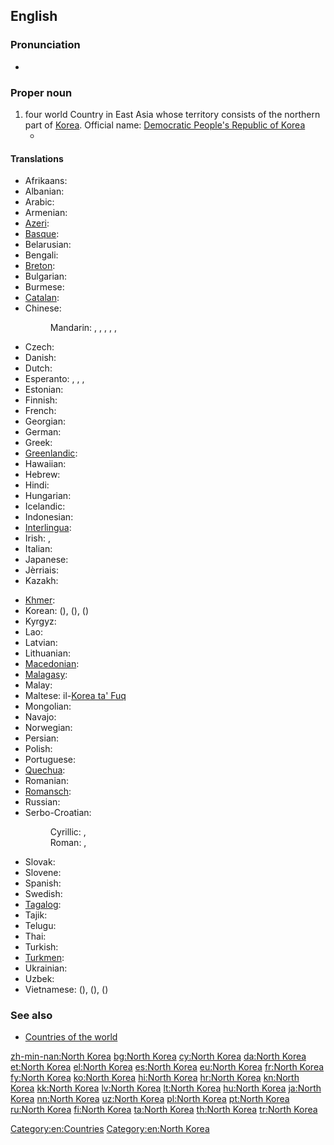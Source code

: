 ==English==
{{wikipedia}}

===Pronunciation===
* {{audio|En-us-North Korea.ogg|Audio (US)}}

===Proper noun===
{{en-proper noun|head=[[North]] [[Korea]]}}

#  four world Country in East Asia whose territory consists of the northern part of [[Korea]]. Official name: [[Democratic People's Republic of Korea]]
#*{{quote-news|year=2013|date=April 9|author=Andrei Lankov|title=Stay Cool. Call North Korea’s Bluff.|work=New York Times|url=http://www.nytimes.com/2013/04/10/opinion/stay-cool-call-north-koreas-bluff.html?_r=0
|passage=A closer look at North Korean history reveals what Pyongyang’s leaders really want their near-farcical belligerence to achieve — a reminder to the world that '''North Korea''' exists, and an impression abroad that its leaders are irrational and unpredictable. }}

====Translations====
{{trans-top|Democratic People's Republic of Korea}}
* Afrikaans: {{t|af|Noord-Korea}}
* Albanian: {{t|sq|Koreja e Veriut}}
* Arabic: {{t|ar|كوريا الشمالية|f|tr=kuriya al-šamalíyya}}
* Armenian: {{t|hy|Հյուսիսային Կորեա|tr=Hyusisayin Korea}}
* [[Azeri]]: {{t|az|Şimali Koreya}}
* [[Basque]]: {{t|eu|Ipar Korea}}
* Belarusian: {{t|be|Паўночная Карэя|f|tr=Paŭnóčnaja Karéja}}
* Bengali: {{t|bn|উত্তর কোরিয়া|tr=uttôr koriẏa}}
* [[Breton]]: {{t|br|Korea an Norzh}}
* Bulgarian: {{t+|bg|Северна Корея|f|tr=Séverna Koréja}}
* Burmese: {{t|my|မြောက်ကိုရီးယား|tr=myaʊʔ kori:ya:|sc=Mymr}}
* [[Catalan]]: {{t+|ca|Corea del Nord|f}}
* Chinese:
*: Mandarin: {{t|cmn|北朝鮮|sc=Hani}}, {{t+|cmn|北朝鲜|tr=Běi Cháoxiǎn|sc=Hani}}, {{t+|cmn|朝鮮|sc=Hani}}, {{t+|cmn|朝鲜|tr=Cháoxiǎn|sc=Hani}}, {{t+|cmn|北韓|sc=Hani}}, {{t|cmn|北韩|tr=Běihán|sc=Hani}}
* Czech: {{t+|cs|Severní Korea|f}}
* Danish: {{t+|da|Nordkorea}}
* Dutch: {{t+|nl|Noord-Korea}}
* Esperanto: {{t|eo|Nord-Koreujo}}, {{t|eo|Koreujo Norda}}, {{t|eo|Koreio Norda}}, {{t|eo|Nord-Koreio}}
* Estonian: {{t+|et|Põhja-Korea}}
* Finnish: {{t+|fi|Pohjois-Korea}}
* French: {{t+|fr|Corée du Nord|f}}
* Georgian: {{t|ka|ჩრდილოეთი კორეა|tr=č'rdiloet'i korea|sc=Geor}}
* German: {{t+|de|Nordkorea|n}}
* Greek: {{t+|el|Βόρεια Κορέα|f|tr=Vóreia Koréa|sc=Grek}}
* [[Greenlandic]]: {{t|kl|Korea Avannarleq}}
* Hawaiian: {{t|haw|Kōlea ʻĀkau}}
* Hebrew: {{t|he|צפון קוריאה|f|tr=tsafón korea}}
* Hindi: {{t+|hi|उत्तर कोरिया|tr=uttar kōriyā}}
* Hungarian: {{t+|hu|Észak-Korea}}
* Icelandic: {{t+|is|Norður-Kórea}}
* Indonesian: {{t|id|Korea Utara}}
* [[Interlingua]]: {{t|ia|Corea del Nord}}
* Irish: {{t|ga|Cóiré Thuaidh|f|alt=An Chóiré Thuaidh}}, {{t|ga|Daon-Phoblacht Dhaonlathach na Cóiré|f}}
* Italian: {{t|it|Corea del Nord|f}}
* Japanese: {{t+|ja|北朝鮮|tr=きたちょうせん, Kita-Chōsen}}
* Jèrriais: {{t|roa-jer|Corée du Nord|f}}
* Kazakh: {{t|kk|Солтүстік Корея|tr=Soltüstik Koreya|sc=Cyrl}}
{{trans-mid}}
* [[Khmer]]: {{t+|km|កូរ៉េខាងជើង|tr=kooree kʰaang chəəng|sc=Khmr}}
* Korean: {{t+|ko|북조선|tr=Bukjoseon|sc=Hang}} ({{t+|ko|北朝鮮|sc=Hani}}), {{t+|ko|북한|tr=Bukhan|sc=Hang}} ({{t+|ko|北韓|sc=Hani}}), {{t+|ko|조선|tr=Joseon|sc=Hang}} ({{t+|ko|朝鮮|sc=Hani}})
* Kyrgyz: {{t|ky|Түндүк Корея|tr=Tündük Koreya|sc=Cyrl}}
* Lao: {{t|lo|ເກົາຫລີເໜືອ|tr=kao lĭː nɨ̌a|sc=Laoo}}
* Latvian: {{t+|lv|Ziemeļkoreja|f}}
* Lithuanian: {{t+|lt|Šiaurės Korėja|f}}
* [[Macedonian]]: {{t+|mk|Северна Кореја|f|tr=Séverna Koréja}}
* [[Malagasy]]: {{t|mg|Korea Avaratra}}
* Malay: {{t|ms|Korea Utara}}
* Maltese: il-[[Korea ta' Fuq]]
* Mongolian: {{t|mn|Хойд Солонгос|tr=Khoyd Solongos|sc=Cyrl}}
* Navajo: {{t|nv|Kolíya Bikéyah Náhookǫsjí Siʼánígíí}}
* Norwegian: {{t+|no|Nord-Korea}}
* Persian: {{t+|fa|کره شمالی|tr=Kore-ye Šemâli}}
* Polish: {{t+|pl|Korea Północna|f}}
* Portuguese: {{t+|pt|Coreia do Norte|f}}
* [[Quechua]]: {{t|qu|Chinchay Kuriya}}
* Romanian: {{t|ro|Coreea de Nord|f}}
* [[Romansch]]: {{t|rm|Corea dal Nord|f}}
* Russian: {{t+|ru|Северная Корея|f|tr=Sévernaja Koréja}}
* Serbo-Croatian:
*: Cyrillic: {{t|sh|Северна Кореја|f|sc=Cyrl}}, {{t|sh|Сјеверна Кореја|f|sc=Cyrl}}
*: Roman: {{t|sh|Severna Koreja|f}}, {{t|sh|Sjeverna Koreja|f}}
* Slovak: {{t|sk|Severná Kórea|f}}
* Slovene: {{t|sl|Severna Koreja|f}}
* Spanish: {{t+|es|Corea del Norte|f}}
* Swedish: {{t+|sv|Nordkorea}}
* [[Tagalog]]: {{t|tl|Hilagang Korea}}
* Tajik: {{t|tg|Кореяи Шимолӣ|tr=Koreyayi Šimolī|sc=Cyrl}}
* Telugu: {{t+|te|ఉత్తర కొరియా}}
* Thai: {{t+|th|เกาหลีเหนือ|tr=gaolĕe nĕua|sc=Thai}}
* Turkish: {{t+|tr|Kuzey Kore}}
* [[Turkmen]]: {{t|tk|Demirgazyk Koreýa}}
* Ukrainian: {{t+|uk|Північна Корея|f|tr=Pivníčna Koréja}}
* Uzbek: {{t+|uz|Shimoliy Koreya}}
* Vietnamese: {{t|vi|Bắc Triều Tiên}} ({{t|vi|北朝鮮|sc=Hani}}), {{t|vi|Bắc Hàn}} ({{t|vi|北韓|sc=Hani}}), {{t+|vi|Triều Tiên}} ({{t|vi|朝鮮}})
{{trans-bottom}}

===See also===
* [[Appendix:Countries of the world|Countries of the world]]

[[Category:en:Countries]]
[[Category:en:North Korea]]

[[zh-min-nan:North Korea]]
[[bg:North Korea]]
[[cy:North Korea]]
[[da:North Korea]]
[[et:North Korea]]
[[el:North Korea]]
[[es:North Korea]]
[[eu:North Korea]]
[[fr:North Korea]]
[[fy:North Korea]]
[[ko:North Korea]]
[[hi:North Korea]]
[[hr:North Korea]]
[[kn:North Korea]]
[[kk:North Korea]]
[[lv:North Korea]]
[[lt:North Korea]]
[[hu:North Korea]]
[[ja:North Korea]]
[[nn:North Korea]]
[[uz:North Korea]]
[[pl:North Korea]]
[[pt:North Korea]]
[[ru:North Korea]]
[[fi:North Korea]]
[[ta:North Korea]]
[[th:North Korea]]
[[tr:North Korea]]